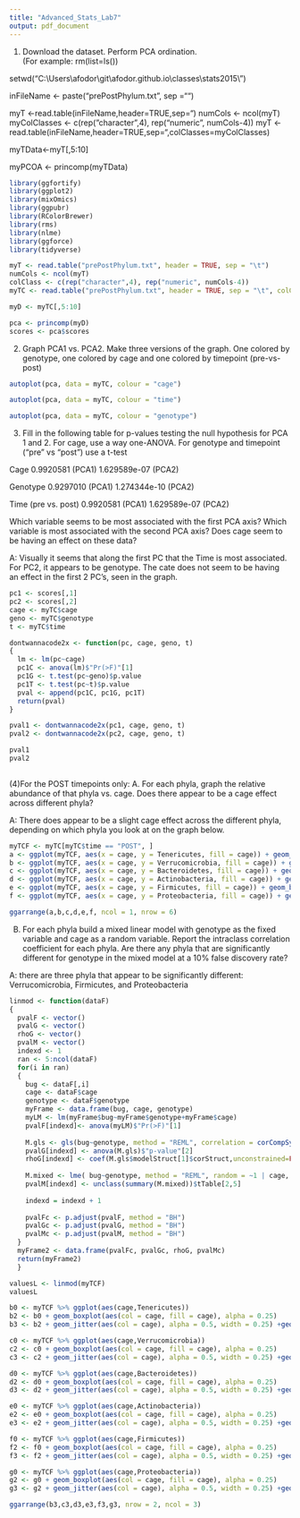 ```yaml
---
title: "Advanced_Stats_Lab7"
output: pdf_document
---
```

(1)	Download the dataset.  Perform PCA ordination.  
(For example:
rm(list=ls())

setwd("C:\\Users\\afodor\\git\\afodor.github.io\\classes\\stats2015\\")

inFileName <- paste("prePostPhylum.txt", sep ="")

myT <-read.table(inFileName,header=TRUE,sep="\t")
numCols <- ncol(myT)
myColClasses <- c(rep("character",4), rep("numeric", numCols-4))
myT <-read.table(inFileName,header=TRUE,sep="\t",colClasses=myColClasses)

myTData<-myT[,5:10]

myPCOA <- princomp(myTData)

```r
library(ggfortify)
library(ggplot2)
library(mixOmics)
library(ggpubr)
library(RColorBrewer)
library(rms)
library(nlme)
library(ggforce)
library(tidyverse)

myT <- read.table("prePostPhylum.txt", header = TRUE, sep = "\t")
numCols <- ncol(myT)
colClass <- c(rep("character",4), rep("numeric", numCols-4))
myTC <- read.table("prePostPhylum.txt", header = TRUE, sep = "\t", colClasses = colClass)

myD <- myTC[,5:10]

pca <- princomp(myD)
scores <- pca$scores

```

(2)	Graph PCA1 vs. PCA2.  Make three versions of the graph.  One colored by genotype,
one colored by cage and one colored by timepoint (pre-vs-post)


```r
autoplot(pca, data = myTC, colour = "cage")
```
```r
autoplot(pca, data = myTC, colour = "time")
```
```r
autoplot(pca, data = myTC, colour = "genotype")
```
(3)	Fill in the following table for p-values testing the null hypothesis for PCA 1 and 2.  For cage, use a way one-ANOVA.  For genotype and timepoint (“pre” vs “post”) use a t-test	


Cage		                0.9920581 (PCA1)               1.629589e-07 (PCA2)

Genotype		            0.9297010 (PCA1)               1.274344e-10 (PCA2)

Time (pre vs. post)   	0.9920581 (PCA1)               1.629589e-07 (PCA2)	                

Which variable seems to be most associated with the first PCA axis?  Which variable is most associated with the second PCA axis?  Does cage seem to be having an effect on these data?

A: Visually it seems that along the first PC that the Time is most associated. For PC2, it appears to be genotype.  The cate does not seem to be having an effect in the first 2 PC's, seen in the graph.

```r
pc1 <- scores[,1]
pc2 <- scores[,2]
cage <- myTC$cage
geno <- myTC$genotype
t <- myTC$time

dontwannacode2x <- function(pc, cage, geno, t)
{
  lm <- lm(pc~cage)
  pc1C <- anova(lm)$"Pr(>F)"[1]
  pc1G <- t.test(pc~geno)$p.value
  pc1T <- t.test(pc~t)$p.value
  pval <- append(pc1C, pc1G, pc1T)
  return(pval)
}

pval1 <- dontwannacode2x(pc1, cage, geno, t)
pval2 <- dontwannacode2x(pc2, cage, geno, t)

pval1
pval2
    
```
(4)For the POST timepoints only:
A.	 For each phyla, graph the relative abundance of that phyla vs. cage.  Does there appear to be a cage effect across different phyla?

A: There does appear to be a slight cage effect across the different phyla, depending on which phyla you look at on the graph below.

```r
myTCF <- myTC[myTC$time == "POST", ]
a <- ggplot(myTCF, aes(x = cage, y = Tenericutes, fill = cage)) + geom_bar(stat = "identity") + theme(axis.title.x=element_blank(), axis.text=element_text(size=6), axis.title=element_text(size=7,face="bold"),legend.position="none") + scale_fill_brewer(palette="Paired")
b <- ggplot(myTCF, aes(x = cage, y = Verrucomicrobia, fill = cage)) + geom_bar(stat = "identity") + theme(axis.title.x=element_blank(), axis.text=element_text(size=6), axis.title=element_text(size=7,face="bold"),legend.position="none")+ scale_fill_brewer(palette="Paired")
c <- ggplot(myTCF, aes(x = cage, y = Bacteroidetes, fill = cage)) + geom_bar(stat = "identity") + theme(axis.title.x=element_blank(), axis.text=element_text(size=6), axis.title=element_text(size=7,face="bold"),legend.position="none")+ scale_fill_brewer(palette="Paired")
d <- ggplot(myTCF, aes(x = cage, y = Actinobacteria, fill = cage)) + geom_bar(stat = "identity") + theme(axis.title.x=element_blank(), axis.text=element_text(size=6), axis.title=element_text(size=7,face="bold"),legend.position="none")+ scale_fill_brewer(palette="Paired")
e <- ggplot(myTCF, aes(x = cage, y = Firmicutes, fill = cage)) + geom_bar(stat = "identity") + theme(axis.title.x=element_blank(), axis.text=element_text(size=6), axis.title=element_text(size=7,face="bold"),legend.position="none")+ scale_fill_brewer(palette="Paired")
f <- ggplot(myTCF, aes(x = cage, y = Proteobacteria, fill = cage)) + geom_bar(stat = "identity") + theme(axis.title.x=element_blank(), axis.text=element_text(size=6), axis.title=element_text(size=7,face="bold"), legend.position="none",)+ scale_fill_brewer(palette="Paired")

ggarrange(a,b,c,d,e,f, ncol = 1, nrow = 6)

```
B.	For each phyla build a mixed linear model with genotype as the fixed variable and cage as a random variable.  Report the intraclass correlation coefficient for each phyla.  Are there any phyla that are significantly different for genotype in the mixed model at a 10% false discovery rate?

A: there are three phyla that appear to be significantly different: Verrucomicrobia, Firmicutes, and Proteobacteria

```r
linmod <- function(dataF)
{
  pvalF <- vector()
  pvalG <- vector()
  rhoG <- vector()
  pvalM <- vector()
  indexd <- 1
  ran <- 5:ncol(dataF)
  for(i in ran)
  {
    bug <- dataF[,i]
    cage <- dataF$cage
    genotype <- dataF$genotype
    myFrame <- data.frame(bug, cage, genotype)
    myLM <- lm(myFrame$bug~myFrame$genotype+myFrame$cage)
    pvalF[indexd]<- anova(myLM)$"Pr(>F)"[1]
    
    M.gls <- gls(bug~genotype, method = "REML", correlation = corCompSymm(form = ~ 1 | cage), data = myFrame)
    pvalG[indexd] <- anova(M.gls)$"p-value"[2]
    rhoG[indexd] <- coef(M.gls$modelStruct[1]$corStruct,unconstrained=FALSE)[[1]]
    
    M.mixed <- lme( bug~genotype, method = "REML", random = ~1 | cage, data = myFrame)
    pvalM[indexd] <- unclass(summary(M.mixed))$tTable[2,5]
    
    indexd = indexd + 1
    
    pvalFc <- p.adjust(pvalF, method = "BH")
    pvalGc <- p.adjust(pvalG, method = "BH")
    pvalMc <- p.adjust(pvalM, method = "BH")
  }
  myFrame2 <- data.frame(pvalFc, pvalGc, rhoG, pvalMc)
  return(myFrame2)
  }

valuesL <- linmod(myTCF)
valuesL
```
```r
b0 <- myTCF %>% ggplot(aes(cage,Tenericutes))
b2 <- b0 + geom_boxplot(aes(col = cage, fill = cage), alpha = 0.25)
b3 <- b2 + geom_jitter(aes(col = cage), alpha = 0.5, width = 0.25) +geom_sina(aes(col = cage)) +labs(x = "cage", y = "Tenericutes",) +theme(axis.text.x = element_text(angle = 45, vjust = 1, hjust = 1), legend.position="none", axis.text=element_text(size=4), axis.title=element_text(size=4,face="bold"), axis.title.x=element_blank())

c0 <- myTCF %>% ggplot(aes(cage,Verrucomicrobia))
c2 <- c0 + geom_boxplot(aes(col = cage, fill = cage), alpha = 0.25)
c3 <- c2 + geom_jitter(aes(col = cage), alpha = 0.5, width = 0.25) +geom_sina(aes(col = cage)) +labs(x = "cage", y = "Verrucomicrobia",) +theme(axis.text.x = element_text(angle = 45, vjust = 1, hjust = 1), legend.position="none", axis.text=element_text(size=4), axis.title=element_text(size=4,face="bold"), axis.title.x=element_blank())

d0 <- myTCF %>% ggplot(aes(cage,Bacteroidetes))
d2 <- d0 + geom_boxplot(aes(col = cage, fill = cage), alpha = 0.25)
d3 <- d2 + geom_jitter(aes(col = cage), alpha = 0.5, width = 0.25) +geom_sina(aes(col = cage)) +labs(x = "cage", y = "Bacteroidetes",) +theme(axis.text.x = element_text(angle = 45, vjust = 1, hjust = 1), legend.position="none", axis.text=element_text(size=4), axis.title=element_text(size=4,face="bold"), axis.title.x=element_blank())

e0 <- myTCF %>% ggplot(aes(cage,Actinobacteria))
e2 <- e0 + geom_boxplot(aes(col = cage, fill = cage), alpha = 0.25)
e3 <- e2 + geom_jitter(aes(col = cage), alpha = 0.5, width = 0.25) +geom_sina(aes(col = cage)) +labs(x = "cage", y = "Actinobacteria",) +theme(axis.text.x = element_text(angle = 45, vjust = 1, hjust = 1), legend.position="none", axis.text=element_text(size=4), axis.title=element_text(size=4,face="bold"), axis.title.x=element_blank())

f0 <- myTCF %>% ggplot(aes(cage,Firmicutes))
f2 <- f0 + geom_boxplot(aes(col = cage, fill = cage), alpha = 0.25)
f3 <- f2 + geom_jitter(aes(col = cage), alpha = 0.5, width = 0.25) +geom_sina(aes(col = cage)) +labs(x = "cage", y = "Firmicutes",) +theme(axis.text.x = element_text(angle = 45, vjust = 1, hjust = 1), legend.position="none", axis.text=element_text(size=4), axis.title=element_text(size=4,face="bold"), axis.title.x=element_blank())

g0 <- myTCF %>% ggplot(aes(cage,Proteobacteria))
g2 <- g0 + geom_boxplot(aes(col = cage, fill = cage), alpha = 0.25)
g3 <- g2 + geom_jitter(aes(col = cage), alpha = 0.5, width = 0.25) +geom_sina(aes(col = cage)) +labs(x = "cage", y = "Proteobacteria",) +theme(axis.text.x = element_text(angle = 45, vjust = 1, hjust = 1), legend.position="none", axis.text=element_text(size=4), axis.title=element_text(size=4,face="bold"), axis.title.x=element_blank())

ggarrange(b3,c3,d3,e3,f3,g3, nrow = 2, ncol = 3)

```
